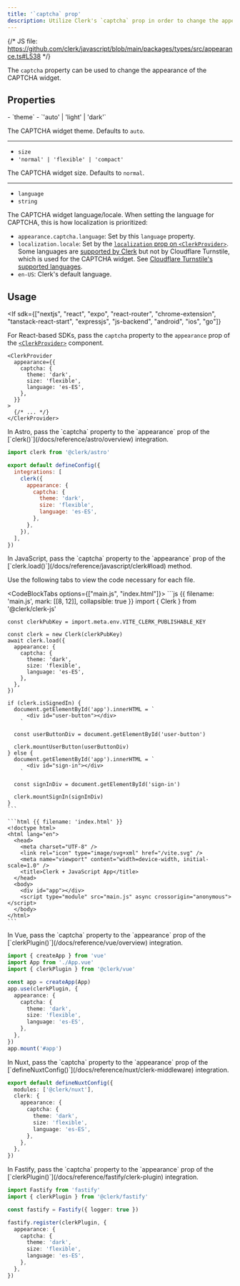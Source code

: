 ```yaml
---
title: '`captcha` prop'
description: Utilize Clerk's `captcha` prop in order to change the appearance of the CAPTCHA widget.
---
```


{/* JS file: https://github.com/clerk/javascript/blob/main/packages/types/src/appearance.ts#L538 */}

The `captcha` property can be used to change the appearance of the CAPTCHA widget.

<Include src="_partials/customizing-clerk-info" />

## Properties

<Properties>
  - `theme`
  - `'auto' | 'light' | 'dark'`

  The CAPTCHA widget theme. Defaults to `auto`.

  ---

  - `size`
  - `'normal' | 'flexible' | 'compact'`

  The CAPTCHA widget size. Defaults to `normal`.

  ---

  - `language`
  - `string`

  The CAPTCHA widget language/locale. When setting the language for CAPTCHA, this is how localization is prioritized:

  - `appearance.captcha.language`: Set by this `language` property.
  - `localization.locale`: Set by the [`localization` prop on `<ClerkProvider>`](/docs/guides/customizing-clerk/localization). Some languages are [supported by Clerk](/docs/guides/customizing-clerk/localization) but not by Cloudflare Turnstile, which is used for the CAPTCHA widget. See [Cloudflare Turnstile's supported languages](https://developers.cloudflare.com/turnstile/reference/supported-languages).
  - `en-US`: Clerk's default language.
</Properties>

## Usage

<If
  sdk={["nextjs", "react", "expo", "react-router", "chrome-extension", "tanstack-react-start", "expressjs", "js-backend", "android", "ios", "go"]}
>
  For React-based SDKs, pass the `captcha` property to the `appearance` prop of the [`<ClerkProvider>`](/docs/reference/components/clerk-provider) component.

  ```tsx {{ mark: [[3, 7]] }}
  <ClerkProvider
    appearance={{
      captcha: {
        theme: 'dark',
        size: 'flexible',
        language: 'es-ES',
      },
    }}
  >
    {/* ... */}
  </ClerkProvider>
  ```
</If>

<If sdk="astro">
  In Astro, pass the `captcha` property to the `appearance` prop of the [`clerk()`](/docs/reference/astro/overview) integration.

  ```js {{ filename: 'astro.config.mjs', mark: [[7, 11]] }}
  import clerk from '@clerk/astro'

  export default defineConfig({
    integrations: [
      clerk({
        appearance: {
          captcha: {
            theme: 'dark',
            size: 'flexible',
            language: 'es-ES',
          },
        },
      }),
    ],
  })
  ```
</If>

<If sdk="js-frontend">
  In JavaScript, pass the `captcha` property to the `appearance` prop of the [`clerk.load()`](/docs/reference/javascript/clerk#load) method.

  Use the following tabs to view the code necessary for each file.

  <CodeBlockTabs options={["main.js", "index.html"]}>
    ```js {{ filename: 'main.js', mark: [[8, 12]], collapsible: true }}
    import { Clerk } from '@clerk/clerk-js'

    const clerkPubKey = import.meta.env.VITE_CLERK_PUBLISHABLE_KEY

    const clerk = new Clerk(clerkPubKey)
    await clerk.load({
      appearance: {
        captcha: {
          theme: 'dark',
          size: 'flexible',
          language: 'es-ES',
        },
      },
    })

    if (clerk.isSignedIn) {
      document.getElementById('app').innerHTML = `
          <div id="user-button"></div>
        `

      const userButtonDiv = document.getElementById('user-button')

      clerk.mountUserButton(userButtonDiv)
    } else {
      document.getElementById('app').innerHTML = `
          <div id="sign-in"></div>
        `

      const signInDiv = document.getElementById('sign-in')

      clerk.mountSignIn(signInDiv)
    }
    ```

    ```html {{ filename: 'index.html' }}
    <!doctype html>
    <html lang="en">
      <head>
        <meta charset="UTF-8" />
        <link rel="icon" type="image/svg+xml" href="/vite.svg" />
        <meta name="viewport" content="width=device-width, initial-scale=1.0" />
        <title>Clerk + JavaScript App</title>
      </head>
      <body>
        <div id="app"></div>
        <script type="module" src="main.js" async crossorigin="anonymous"></script>
      </body>
    </html>
    ```
  </CodeBlockTabs>
</If>

<If sdk="vue">
  In Vue, pass the `captcha` property to the `appearance` prop of the [`clerkPlugin()`](/docs/reference/vue/overview) integration.

  ```ts {{ filename: 'src/main.ts', mark: [[8, 12]] }}
  import { createApp } from 'vue'
  import App from './App.vue'
  import { clerkPlugin } from '@clerk/vue'

  const app = createApp(App)
  app.use(clerkPlugin, {
    appearance: {
      captcha: {
        theme: 'dark',
        size: 'flexible',
        language: 'es-ES',
      },
    },
  })
  app.mount('#app')
  ```
</If>

<If sdk="nuxt">
  In Nuxt, pass the `captcha` property to the `appearance` prop of the [`defineNuxtConfig()`](/docs/reference/nuxt/clerk-middleware) integration.

  ```ts {{ filename: 'nuxt.config.ts', mark: [[5, 9]] }}
  export default defineNuxtConfig({
    modules: ['@clerk/nuxt'],
    clerk: {
      appearance: {
        captcha: {
          theme: 'dark',
          size: 'flexible',
          language: 'es-ES',
        },
      },
    },
  })
  ```
</If>

<If sdk="fastify">
  In Fastify, pass the `captcha` property to the `appearance` prop of the [`clerkPlugin()`](/docs/reference/fastify/clerk-plugin) integration.

  ```ts {{ filename: 'src/main.ts', mark: [[8, 12]] }}
  import Fastify from 'fastify'
  import { clerkPlugin } from '@clerk/fastify'

  const fastify = Fastify({ logger: true })

  fastify.register(clerkPlugin, {
    appearance: {
      captcha: {
        theme: 'dark',
        size: 'flexible',
        language: 'es-ES',
      },
    },
  })
  ```
</If>
